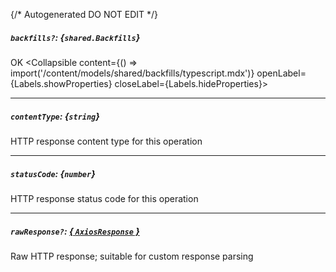 {/* Autogenerated DO NOT EDIT  */}

##### `backfills?`: *{`shared.Backfills`}*
OK
<Collapsible content={() => import('/content/models/shared/backfills/typescript.mdx')} openLabel={Labels.showProperties} closeLabel={Labels.hideProperties}>
</Collapsible>

---
##### `contentType`: *{`string`}*
HTTP response content type for this operation

---
##### `statusCode`: *{`number`}*
HTTP response status code for this operation

---
##### `rawResponse?`: [*{ `AxiosResponse` }*](https://axios-http.com/docs/res_schema)
Raw HTTP response; suitable for custom response parsing


